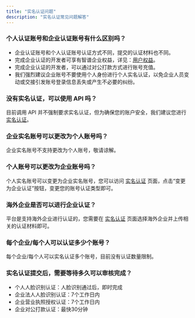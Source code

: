 ```yaml
---
title: "实名认证问题"
description: "实名认证常见问题解答"
---
```


### 个人认证账号和企业认证账号有什么区别吗？

- 企业认证账号和个人认证账号认证方式不同，提交的认证材料也不同。
- 完成企业认证的开发者可享有智谱企业权益，详见：[用户权益](https://bigmodel.cn/usercenter/corporateequity)。
- 完成企业认证的开发者，可以通过对公打款方式进行账号充值。
- 我们强烈建议企业账号不要使用个人身份进行个人实名认证，以免企业人员变动或交接引发账号登录信息丢失或产生不必要的纠纷。

### 没有实名认证，可以使用 API 吗？

目前调用 API 并不强制要求实名认证，但为确保您的账户安全，我们建议您进行 [实名认证](https://open.bigmodel.cn/usercenter/auth)。

### 企业实名账号可以更改为个人账号吗？

企业实名账号不支持更改为个人账号，敬请谅解。

### 个人账号可以更改为企业账号吗？

个人实名账号可以变更为企业实名账号，您可以访问 [实名认证](https://open.bigmodel.cn/usercenter/auth) 页面，点击“变更为企业认证”按钮，变更您的账号认证类型即可。

### 海外企业是否可以进行企业认证？

平台是支持海外企业进行认证的，您需要在 [实名认证](https://open.bigmodel.cn/usercenter/auth) 页面选择海外企业并上传相关的认证材料即可。

### 每个企业/每个人可以认证多少个账号？

每个企业/每个人可以实名认证多个账号，目前没有认证数量限制。

### 实名认证提交后，需要等待多久可以审核完成？

- 个人人脸识别认证：人脸识别通过后，即时完成
- 企业法人人脸识别认证：7个工作日内
- 企业营业执照授权认证：7个工作日内
- 企业对公打款认证：最快30分钟